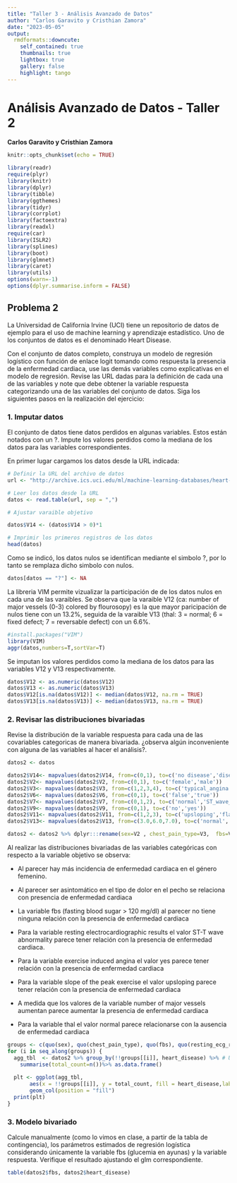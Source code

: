 ---
title: "Taller 3 - Análisis Avanzado de Datos"
author: "Carlos Garavito y Cristhian Zamora"
date: "2023-05-05"
output:
  rmdformats::downcute:
    self_contained: true
    thumbnails: true
    lightbox: true
    gallery: false
    highlight: tango
---

# Análisis Avanzado de Datos - Taller 2

**Carlos Garavito y Cristhian Zamora**

```{r setup, include=FALSE}
knitr::opts_chunk$set(echo = TRUE)
```

```{r,echo=FALSE, include=FALSE}
library(readr)
require(plyr)
library(knitr)
library(dplyr)
library(tibble)
library(ggthemes)
library(tidyr)
library(corrplot)
library(factoextra)
library(readxl)
require(car)
library(ISLR2)
library(splines)
library(boot)
library(glmnet)
library(caret)
library(utils)
options(warn=-1)
options(dplyr.summarise.inform = FALSE)
```


## Problema 2

La Universidad de California Irvine (UCI) tiene un repositorio de datos de ejemplo para el uso de machine learning y aprendizaje estadístico. Uno de los conjuntos de datos es el denominado Heart Disease.

Con el conjunto de datos completo, construya un modelo de regresión logístico con función de enlace logit tomando como respuesta la presencia de la enfermedad cardiaca, use las demás variables como explicativas en el modelo de regresión. Revise las URL dadas para la definición de cada una de las variables y note que debe obtener la variable respuesta categorizando una de las variables del conjunto de datos. Siga los siguientes pasos en la realización del ejercicio:

### 1. Imputar datos

El conjunto de datos tiene datos perdidos en algunas variables. Estos están notados con un ?. Impute los valores perdidos como la mediana de los datos para las variables correspondientes.


En primer lugar cargamos los datos desde la URL indicada:
```{r}
# Definir la URL del archivo de datos
url <- "http://archive.ics.uci.edu/ml/machine-learning-databases/heart-disease/processed.cleveland.data"

# Leer los datos desde la URL
datos <- read.table(url, sep = ",")

# Ajustar varaible objetivo

datos$V14 <- (datos$V14 > 0)*1

# Imprimir los primeros registros de los datos
head(datos)

```

Como se indicó, los datos nulos se identifican mediante el simbolo ?, por lo tanto se remplaza dicho simbolo con nulos.
```{r}
datos[datos == "?"] <- NA
```

La libreria VIM permite vizualizar la participación de de los datos nulos en cada una de las varaibles. Se observa que la varaible V12 (ca: number of major vessels (0-3) colored by flourosopy) es la que mayor paricipación de nulos tiene con un 13.2%, seguida de la varaible V13 (thal: 3 = normal; 6 = fixed defect; 7 = reversable defect) con un 6.6%.


```{r}
#install.packages("VIM")
library(VIM)
aggr(datos,numbers=T,sortVar=T)

```

Se imputan los valores perdidos como la mediana de los datos para las variables V12 y V13 respectivamente.
```{r}
datos$V12 <- as.numeric(datos$V12)
datos$V13 <- as.numeric(datos$V13)
datos$V12[is.na(datos$V12)] <- median(datos$V12, na.rm = TRUE)
datos$V13[is.na(datos$V13)] <- median(datos$V13, na.rm = TRUE)
```

### 2. Revisar las distribuciones bivariadas 
Revise la distribución de la variable respuesta para cada una de las covariables categoricas de manera bivariada. ¿observa algún inconveniente con alguna de las variables al hacer el análisis?.


```{r,echo=FALSE, include=FALSE}
datos2 <- datos

datos2$V14<- mapvalues(datos2$V14, from=c(0,1), to=c('no disease','disease'))  
datos2$V2<- mapvalues(datos2$V2, from=c(0,1), to=c('female','male'))  
datos2$V3<- mapvalues(datos2$V3, from=c(1,2,3,4), to=c('typical_angina','atypical angina', 'non_anginal_pain', 'asymptomatic'))
datos2$V6<- mapvalues(datos2$V6, from=c(0,1), to=c('false','true'))
datos2$V7<- mapvalues(datos2$V7, from=c(0,1,2), to=c('normal','ST_wave_abnormality', 'ventricular_hypertrophy'))
datos2$V9<- mapvalues(datos2$V9, from=c(0,1), to=c('no','yes'))  
datos2$V11<- mapvalues(datos2$V11, from=c(1,2,3), to=c('upsloping','flat', 'downsloping'))  
datos2$V13<- mapvalues(datos2$V13, from=c(3.0,6.0,7.0), to=c('normal','fixed_defect', 'reversable_defect'))  

datos2 <- datos2 %>% dplyr:::rename(sex=V2 , chest_pain_type=V3,  fbs=V6, resting_ecg_results=V7, exercise_induced_angina=V9, slope=V11,  num_major_vessels=V12, thal=V13, heart_disease=V14)
```


Al realizar las distribuciones bivariadas de las variables categóricas con respecto a la variable objetivo se observa:

* Al parecer hay más incidencia de enfermedad cardiaca en el género femenino.

* Al parecer ser asintomático en el tipo de dolor en el pecho se relaciona con presencia de enfermedad cardiaca

* La variable fbs (fasting blood sugar > 120 mg/dl) al parecer no tiene ninguna relación con la presencia de enfermedad cardiaca

* Para la variable resting electrocardiographic results el valor ST-T wave abnormality parece tener relación con la presencia de enfermedad cardiaca.

*	Para la variable exercise induced angina el valor yes parece tener relación con la presencia de enfermedad cardiaca

*	Para la variable slope of the peak exercise el valor upsloping parece tener relación con la presencia de enfermedad cardiaca

* A medida que los valores de la variable number of major vessels aumentan parece aumentar la presencia de enfermedad cardiaca

* Para la variable thal el valor normal parece relacionarse con la ausencia de enfermedad cardiaca


```{r}
groups <- c(quo(sex), quo(chest_pain_type), quo(fbs), quo(resting_ecg_results), quo(exercise_induced_angina), quo(slope), quo(num_major_vessels), quo(thal)) 
for (i in seq_along(groups)) {
  agg_tbl  <- datos2 %>% group_by(!!groups[[i]], heart_disease) %>% # Unquote with !!
    summarise(total_count=n())%>% as.data.frame()
  
  plt <- ggplot(agg_tbl,
       aes(x = !!groups[[i]], y = total_count, fill = heart_disease,label=total_count)) +
       geom_col(position = "fill")
  print(plt)
}
```


### 3. Modelo bivariado
Calcule manualmente (como lo vimos en clase, a partir de la tabla de contingencia), los parámetros estimados de regresión logística considerando únicamente la variable fbs
(glucemia en ayunas) y la variable respuesta. Verifique el resultado ajustando el glm correspondiente.

```{r}
table(datos2$fbs, datos2$heart_disease)
```


